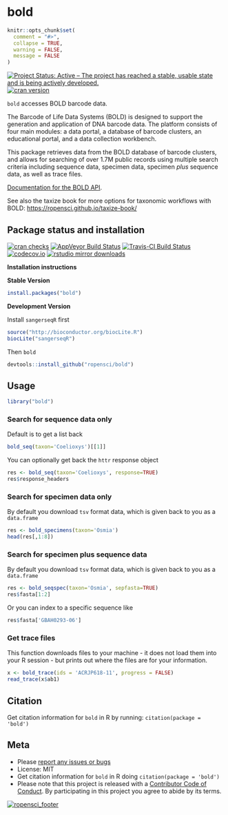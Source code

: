 bold
====

```r
knitr::opts_chunk$set(
  comment = "#>",
  collapse = TRUE,
  warning = FALSE,
  message = FALSE
)
```

[![Project Status: Active – The project has reached a stable, usable state and is being actively developed.](http://www.repostatus.org/badges/latest/active.svg)](http://www.repostatus.org/#active)
[![cran version](https://www.r-pkg.org/badges/version/bold)](https://cran.r-project.org/package=bold)


`bold` accesses BOLD barcode data.

The Barcode of Life Data Systems (BOLD) is designed to support the generation and application of DNA barcode data. The platform consists of four main modules: a data portal, a database of barcode clusters, an educational portal, and a data collection workbench.

This package retrieves data from the BOLD database of barcode clusters, and allows for searching of over 1.7M public records using multiple search criteria including sequence data, specimen data, specimen *plus* sequence data, as well as trace files.

[Documentation for the BOLD API](http://v4.boldsystems.org/index.php/api_home).

See also the taxize book for more options for taxonomic workflows with BOLD: <https://ropensci.github.io/taxize-book/>

## Package status and installation

[![cran checks](https://cranchecks.info/badges/worst/bold)](https://cranchecks.info/pkgs/bold)
[![AppVeyor Build Status](https://ci.appveyor.com/api/projects/status/github/ropensci/bold?branch=master&svg=true)](https://ci.appveyor.com/project/ropensci/bold)
[![Travis-CI Build Status](https://travis-ci.org/ropensci/bold.svg?branch=master)](https://travis-ci.org/)
[![codecov.io](https://codecov.io/github/ropensci/bold/coverage.svg?branch=master)](https://codecov.io/github/ropensci/bold?branch=master)
[![rstudio mirror downloads](http://cranlogs.r-pkg.org/badges/bold)](https://github.com/metacran/cranlogs.app)

__Installation instructions__

__Stable Version__

```r
install.packages("bold")
```

__Development Version__

Install `sangerseqR` first

```r
source("http://bioconductor.org/biocLite.R")
biocLite("sangerseqR")
```

Then `bold`

```r
devtools::install_github("ropensci/bold")
```


## Usage
```r
library("bold")
```


### Search for sequence data only

Default is to get a list back

```r
bold_seq(taxon='Coelioxys')[[1]]
```

You can optionally get back the `httr` response object

```r
res <- bold_seq(taxon='Coelioxys', response=TRUE)
res$response_headers
```

### Search for specimen data only

By default you download `tsv` format data, which is given back to you as a `data.frame`

```r
res <- bold_specimens(taxon='Osmia')
head(res[,1:8])
```

### Search for specimen plus sequence data

By default you download `tsv` format data, which is given back to you as a `data.frame`

```r
res <- bold_seqspec(taxon='Osmia', sepfasta=TRUE)
res$fasta[1:2]
```

Or you can index to a specific sequence like

```r
res$fasta['GBAH0293-06']
```

### Get trace files

This function downloads files to your machine - it does not load them into your R session - but prints out where the files are for your information.

```r
x <- bold_trace(ids = 'ACRJP618-11', progress = FALSE)
read_trace(x$ab1)
```

## Citation

Get citation information for `bold` in R by running: `citation(package = 'bold')`

## Meta

* Please [report any issues or bugs](https://github.com/ropensci/bold/issues)
* License: MIT
* Get citation information for `bold` in R doing `citation(package = 'bold')`
* Please note that this project is released with a [Contributor Code of Conduct](CODE_OF_CONDUCT.md). By participating in this project you agree to abide by its terms.

[![ropensci_footer](https://ropensci.org/public_images/github_footer.png)](https://ropensci.org)
